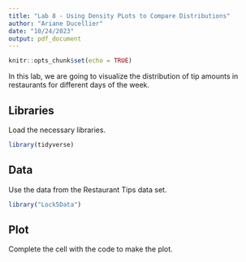 ```yaml
---
title: "Lab 8 - Using Density PLots to Compare Distributions"
author: "Ariane Ducellier"
date: "10/24/2023"
output: pdf_document
---
```


```r
knitr::opts_chunk$set(echo = TRUE)
```

In this lab, we are going to visualize the distribution of tip amounts in restaurants for different days of the week.

## Libraries

Load the necessary libraries.

```r
library(tidyverse)
```

## Data

Use the data from the Restaurant Tips data set.

```r
library("Lock5Data")
```

## Plot

Complete the cell with the code to make the plot.

```r
```

